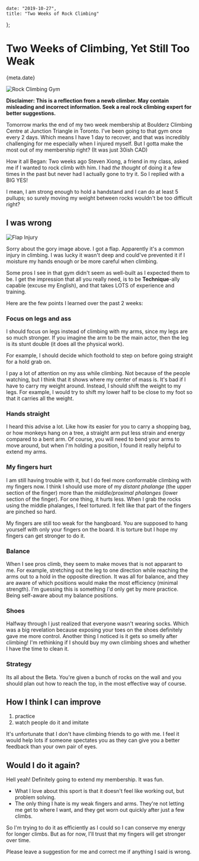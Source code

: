 
    date: "2019-10-27",
    title: "Two Weeks of Rock Climbing"
};


# Two Weeks of Climbing, Yet Still Too Weak

<Time>{meta.date}</Time>

![Rock Climbing Gym](/static/blogAssets/two-weeks-of-rock-climbing/gym.png)

**Disclaimer: This is a reflection from a newb climber. May contain misleading and incorrect information. Seek a real rock climbing expert for better suggestions.**

Tomorrow marks the end of my two week membership at Boulderz Climbing Centre at Junction Triangle in Toronto. I've been going to that gym once every 2 days. Which means I have 1 day to recover, and that was incredibly challenging for me especially when I injured myself. But I gotta make the most out of my membership right? (It was just 30ish CAD)

How it all Began:
Two weeks ago Steven Xiong, a friend in my class, asked me if I wanted to rock climb with him. I had _the thought_ of doing it a few times in the past but never had I actually gone to try it. So I replied with a BIG YES!

I mean, I am strong enough to hold a handstand and I can do at least 5 pullups; so surely moving my weight between rocks wouldn't be too difficult right?

## I was wrong

![Flap Injury](/static/blogAssets/two-weeks-of-rock-climbing/flap.png)

Sorry about the gory image above. I got a flap. Apparently it's a common injury in climbing. I was lucky it wasn't deep and could've prevented it if I moisture my hands enough or be more careful when climbing.

Some pros I see in that gym didn't seem as well-built as I expected them to be. I get the impression that all you really need, is to be **Technique**-ally capable (excuse my English), and that takes LOTS of experience and training.

Here are the few points I learned over the past 2 weeks:

### Focus on legs and ass

I should focus on legs instead of climbing with my arms, since my legs are so much stronger. If you imagine the arm to be the main actor, then the leg is its stunt double (it does all the physical work).

For example, I should decide which foothold to step on before going straight for a hold grab on.

I pay a lot of attention on my ass while climbing. Not because of the people watching, but I think that it shows where my center of mass is. It's bad if I have to carry my weight around. Instead, I should shift the weight to my legs. For example, I would try to shift my lower half to be close to my foot so that it carries all the weight.

### Hands straight

I heard this advise a lot. Like how its easier for you to carry a shopping bag, or how monkeys hang on a tree, a straight arm put less strain and energy compared to a bent arm.
Of course, you will need to bend your arms to move around, but when I'm holding a position, I found it really helpful to extend my arms.

### My fingers hurt

I am still having trouble with it, but I do feel more conformable climbing with my fingers now. I think I should use more of my _distant phalange_ (the upper section of the finger) more than the _middle/proximal phalanges_ (lower section of the finger).
For one thing, it hurts less. When I grab the rocks using the middle phalanges, I feel tortured. It felt like that part of the fingers are pinched so hard.

My fingers are still too weak for the hangboard. You are supposed to hang yourself with only your fingers on the board. It is torture but I hope my fingers can get stronger to do it.

### Balance

When I see pros climb, they seem to make moves that is not apparant to me. For example, stretching out the leg to one direction while reaching the arms out to a hold in the opposite direction. It was all for balance, and they are aware of which positions would make the most efficiency (minimal strength).
I'm guessing this is something I'd only get by more practice. Being self-aware about my balance positions.

### Shoes

Halfway through I just realized that everyone wasn't wearing socks. Which was a big revelation because exposing your toes on the shoes definitely gave me more control.
Another thing I noticed is it gets so smelly after climbing! I'm rethinking if I should buy my own climbing shoes and whether I have the time to clean it.

### Strategy

Its all about the Beta. You're given a bunch of rocks on the wall and you should plan out how to reach the top, in the most effective way of course.

## How I think I can improve

1. practice
2. watch people do it and imitate

It's unfortunate that I don't have climbing friends to go with me. I feel it would help lots if someone spectates you as they can give you a better feedback than your own pair of eyes.

## Would I do it again?

Hell yeah! Definitely going to extend my membership. It was fun.

-   What I love about this sport is that it doesn't feel like working out, but problem solving.
-   The only thing I hate is my weak fingers and arms. They're not letting me get to where I want, and they get worn out quickly after just a few climbs.

So I'm trying to do it as efficiently as I could so I can conserve my energy for longer climbs. But as for now, I'll trust that my fingers will get stronger over time.

Please leave a suggestion for me and correct me if anything I said is wrong.
